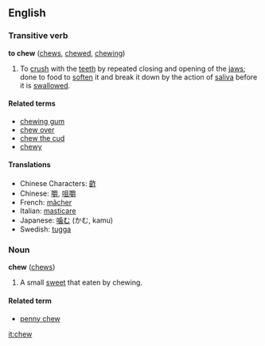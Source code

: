 ==English==
===Transitive verb===
'''to chew''' ([[chews]], [[chewed]], [[chewing]])

#To [[crush]] with the [[tooth|teeth]] by repeated closing and opening of the [[jaw]]s; done to food to [[soften]] it and break it down by the action of [[saliva]] before it is [[swallow]]ed.

====Related terms====
*[[chewing gum]]
*[[chew over]]
*[[chew the cud]]
*[[chewy]]

====Translations====
*Chinese Characters: [[齚]]
*Chinese: [[嚼]], [[咀嚼]]
*French: [[mâcher]]
*Italian: [[masticare]]
*Japanese: [[噛む]] (かむ, kamu)
*Swedish: [[tugga]]

===Noun===
'''chew''' ([[chews]])

#A small [[sweet]] that eaten by chewing.

====Related term====
*[[penny chew]]

[[it:chew]]